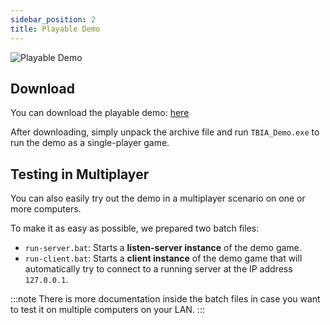```yaml
---
sidebar_position: 2
title: Playable Demo
---
```


![Playable Demo](_static/img/playable_demo.png)

## Download

You can download the playable demo: [here](https://static.twistedbytes.net/downloads/6fb3c34c-e6fd-7275-7388-574abc6389a1/TBIA%20Playable%20Demo/)

After downloading, simply unpack the archive file and run `TBIA_Demo.exe` to run the demo as a single-player game.

## Testing in Multiplayer

You can also easily try out the demo in a multiplayer scenario on one or more computers.

To make it as easy as possible, we prepared two batch files:
- `run-server.bat`: Starts a **listen-server instance** of the demo game.
- `run-client.bat`: Starts a **client instance** of the demo game that will automatically try to connect to a running
  server at the IP address `127.0.0.1`.

:::note
There is more documentation inside the batch files in case you want to test it on multiple computers on your LAN.
:::
